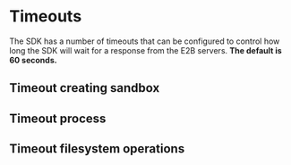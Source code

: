 # Timeouts

The SDK has a number of timeouts that can be configured to control how long the SDK will wait for a response from the E2B servers. **The default is 60 seconds.**

## Timeout creating sandbox
<CodeGroupAutoload path="timeout/timeout_sandbox" />

## Timeout process
<CodeGroupAutoload path="timeout/timeout_process" />

## Timeout filesystem operations
<CodeGroupAutoload path="timeout/timeout_filesystem" />